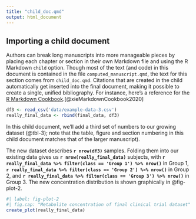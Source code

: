 ```yaml
---
title: "child_doc.qmd"
output: html_document
---
```


## Importing a child document

Authors can break long manuscripts into more manageable pieces by placing each chapter or section in their own Markdown file and using the R Markdown `child` option. Though most of the text (and code) in this document is contained in the file `computed_manuscript.qmd`, the text for this section comes from `child_doc.qmd`. Citations that are created in the child automatically get inserted into the final document, making it possible to create a single, unified bibliography. For instance, here's a reference for the [R Markdown Cookbook](https://bookdown.org/yihui/rmarkdown-cookbook/).[@xieMarkdownCookbook2020]

```r
df3 <- read_csv('data/example-data-3.csv')
really_final_data <- rbind(final_data, df3)
```

In this child document, we'll add a third set of numbers to our growing dataset (@tbl-3); note that the table, figure and section numbering in this child document matches that of the larger manuscript).

The new dataset describes **`r nrow(df3)`** samples. Folding them into our existing data gives us **`r nrow(really_final_data)`** subjects, with **`r really_final_data %>% filter(class == 'Group 1') %>% nrow()`** in Group 1, **`r really_final_data %>% filter(class == 'Group 2') %>% nrow()`** in Group 2, and **`r really_final_data %>% filter(class == 'Group 3') %>% nrow()`** in Group 3. The new concentration distribution is shown graphically in @fig-plot-2.

```r
#| label: fig-plot-2
#| fig.cap: "Metabolite concentration of final clinical trial dataset"
create_plot(really_final_data)

```
